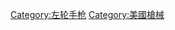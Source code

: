 {{Commons category|Revolvers of the United States}}

[[Category:左轮手枪|Category:左轮手枪]]
<!-- [[Category:各国左轮手枪|Category:各国左轮手枪]] -->
[[Category:美國槍械|Category:美國槍械]]